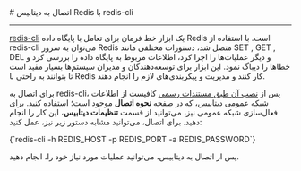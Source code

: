 

<Layout>
<Head>
<title>مستندات اتصال به Redis با redis-cli - لیارا</title>
</Head>
# اتصال به دیتابیس Redis با redis-cli
<hr className="mb-2" />

<a href="https://redis.io/docs/latest/develop/connect/cli/" className="text-[#2196f3] ">redis-cli</a> یک ابزار خط فرمان برای تعامل با پایگاه داده Redis است. با استفاده از redis-cli می‌توان به سرور Redis متصل شد، دستورات مختلفی مانند SET , GET , DEL و دیگر عملیات‌ها را اجرا کرد، اطلاعات مربوط به پایگاه داده را بررسی کرد و خطاها را دیباگ نمود. این ابزار برای توسعه‌دهندگان و مدیران سیستم‌ها بسیار مفید است تا بتوانند به راحتی با Redis کار کنند و مدیریت و پیکربندی‌های لازم را انجام دهند.

<div className="h-2" />

برای اتصال به redis-cli، پس از <a href="https://redis.io/docs/latest/operate/oss_and_stack/install/install-redis/" className="text-[#2196f3] ">نصب آن طبق مستندات رسمی</a> کافیست از اطلاعات شبکه عمومی دیتابیس، که در صفحه <b>نحوه اتصال</b> موجود است؛ استفاده کنید.
برای فعال‌سازی شبکه عمومی نیز، می‌توانید از قسمت <b>تنظیمات دیتابیس</b>، این کار را انجام دهید. 
برای اتصال، می‌توانید مشابه دستور زیر نیز، عمل کنید:

<div className="h-4" />
    <div dir='ltr'>
    <Highlight className="bash">
        {`redis-cli -h REDIS_HOST -p REDIS_PORT -a REDIS_PASSWORD`}
    </Highlight>
    </div>

<Asciinema id="connect-redis" />

پس از اتصال به دیتابیس، می‌توانید عملیات مورد نیاز خود را، انجام دهید.

</Layout>